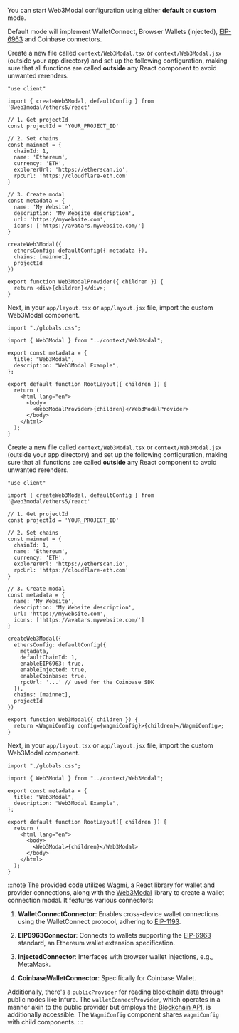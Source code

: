 
You can start Web3Modal configuration using either **default** or **custom** mode.

Default mode will implement WalletConnect, Browser Wallets (injected), [EIP-6963](https://eips.ethereum.org/EIPS/eip-6963) and Coinbase connectors.

<Tabs>
<TabItem value="default" label="Default">

Create a new file called `context/Web3Modal.tsx` or `context/Web3Modal.jsx` (outside your app directory) and set up the following configuration, making sure that all functions are called **outside** any React component to avoid unwanted rerenders.

```tsx
"use client"

import { createWeb3Modal, defaultConfig } from '@web3modal/ethers5/react'

// 1. Get projectId
const projectId = 'YOUR_PROJECT_ID'

// 2. Set chains
const mainnet = {
  chainId: 1,
  name: 'Ethereum',
  currency: 'ETH',
  explorerUrl: 'https://etherscan.io',
  rpcUrl: 'https://cloudflare-eth.com'
}

// 3. Create modal
const metadata = {
  name: 'My Website',
  description: 'My Website description',
  url: 'https://mywebsite.com',
  icons: ['https://avatars.mywebsite.com/']
}

createWeb3Modal({
  ethersConfig: defaultConfig({ metadata }),
  chains: [mainnet],
  projectId
})

export function Web3ModalProvider({ children }) {
  return <div>{children}</div>;
}
```

Next, in your `app/layout.tsx` or `app/layout.jsx`  file, import the custom Web3Modal component.

```tsx
import "./globals.css";

import { Web3Modal } from "../context/Web3Modal";

export const metadata = {
  title: "Web3Modal",
  description: "Web3Modal Example",
};

export default function RootLayout({ children }) {
  return (
    <html lang="en">
      <body>
        <Web3ModalProvider>{children}</Web3ModalProvider>
      </body>
    </html>
  );
}
```

</TabItem>
<TabItem value="custom" label="Custom">


Create a new file called `context/Web3Modal.tsx` or `context/Web3Modal.jsx` (outside your app directory) and set up the following configuration, making sure that all functions are called **outside** any React component to avoid unwanted rerenders.

```tsx
"use client"

import { createWeb3Modal, defaultConfig } from '@web3modal/ethers5/react'

// 1. Get projectId
const projectId = 'YOUR_PROJECT_ID'

// 2. Set chains
const mainnet = {
  chainId: 1,
  name: 'Ethereum',
  currency: 'ETH',
  explorerUrl: 'https://etherscan.io',
  rpcUrl: 'https://cloudflare-eth.com'
}

// 3. Create modal
const metadata = {
  name: 'My Website',
  description: 'My Website description',
  url: 'https://mywebsite.com',
  icons: ['https://avatars.mywebsite.com/']
}

createWeb3Modal({
  ethersConfig: defaultConfig({
    metadata,
    defaultChainId: 1,
    enableEIP6963: true,
    enableInjected: true,
    enableCoinbase: true,
    rpcUrl: '...' // used for the Coinbase SDK
  }),
  chains: [mainnet],
  projectId
})

export function Web3Modal({ children }) {
  return <WagmiConfig config={wagmiConfig}>{children}</WagmiConfig>;
}
```

Next, in your `app/layout.tsx` or `app/layout.jsx`  file, import the custom Web3Modal component.

```tsx
import "./globals.css";

import { Web3Modal } from "../context/Web3Modal";

export const metadata = {
  title: "Web3Modal",
  description: "Web3Modal Example",
};

export default function RootLayout({ children }) {
  return (
    <html lang="en">
      <body>
        <Web3Modal>{children}</Web3Modal>
      </body>
    </html>
  );
}
```

:::note
The provided code utilizes [Wagmi](https://wagmi.sh/), a React library for wallet and provider connections, along with the [Web3Modal](https://web3modal.com/) library to create a wallet connection modal. It features various connectors:

1. **WalletConnectConnector**: Enables cross-device wallet connections using the WalletConnect protocol, adhering to [EIP-1193](https://eips.ethereum.org/EIPS/eip-1193).

2. **EIP6963Connector**: Connects to wallets supporting the [EIP-6963](https://eips.ethereum.org/EIPS/eip-6963) standard, an Ethereum wallet extension specification.

3. **InjectedConnector**: Interfaces with browser wallet injections, e.g., MetaMask.

4. **CoinbaseWalletConnector**: Specifically for Coinbase Wallet.

Additionally, there's a `publicProvider` for reading blockchain data through public nodes like Infura. The `walletConnectProvider`, which operates in a manner akin to the public provider but employs the [Blockchain API](https://docs.walletconnect.com/cloud/blockchain-api), is additionally accessible. The `WagmiConfig` component shares `wagmiConfig` with child components.
:::

</TabItem>
</Tabs>
